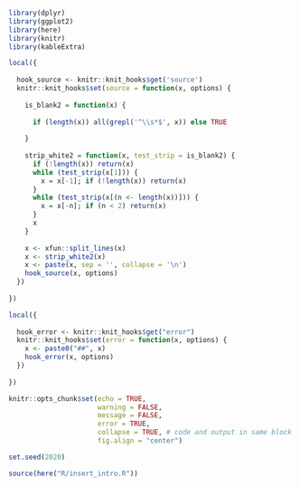 
<!-- include libraries -->

```r

library(dplyr)
library(ggplot2)
library(here)
library(knitr)
library(kableExtra)

```

<!-- knit_hook: collapse and strip white 
this is a Blake hack -->

```r

local({
  
  hook_source <- knitr::knit_hooks$get('source')
  knitr::knit_hooks$set(source = function(x, options) {
    
    is_blank2 = function(x) {
      
      if (length(x)) all(grepl('^\\s*$', x)) else TRUE
      
    }
    
    strip_white2 = function(x, test_strip = is_blank2) {
      if (!length(x)) return(x)
      while (test_strip(x[1])) {
        x = x[-1]; if (!length(x)) return(x)
      }
      while (test_strip(x[(n <- length(x))])) {
        x = x[-n]; if (n < 2) return(x)
      }
      x
    }
    
    x <- xfun::split_lines(x)
    x <- strip_white2(x)
    x <- paste(x, sep = '', collapse = '\n')
    hook_source(x, options)
  })
  
})

```

<!-- knit_hook: collapse and print error red
super hacky, see here: https://stackoverflow.com/a/54985678/7705429
we'll need to be careful to not string four # together anywhere
--->

<script>
$(document).ready(function() {
  window.setTimeout(function() {
    $(".co:contains('####')").css("color", "red");
    var tmp = $(".co:contains('####')").text();
    $(".co:contains('####')").text(tmp.replace("####", "##"));
  }, 15);
});
</script>

```r

local({
  
  hook_error <- knitr::knit_hooks$get("error")
  knitr::knit_hooks$set(error = function(x, options) {
    x <- paste0("##", x)
    hook_error(x, options)
  })
  
})

```

<!-- chunk options -->

```r

knitr::opts_chunk$set(echo = TRUE,
                      warning = FALSE,
                      message = FALSE,
                      error = TRUE,
                      collapse = TRUE, # code and output in same block
                      fig.align = "center")

```



<!-- miscellaneous -->

```r

set.seed(2020)

source(here("R/insert_intro.R"))

```


